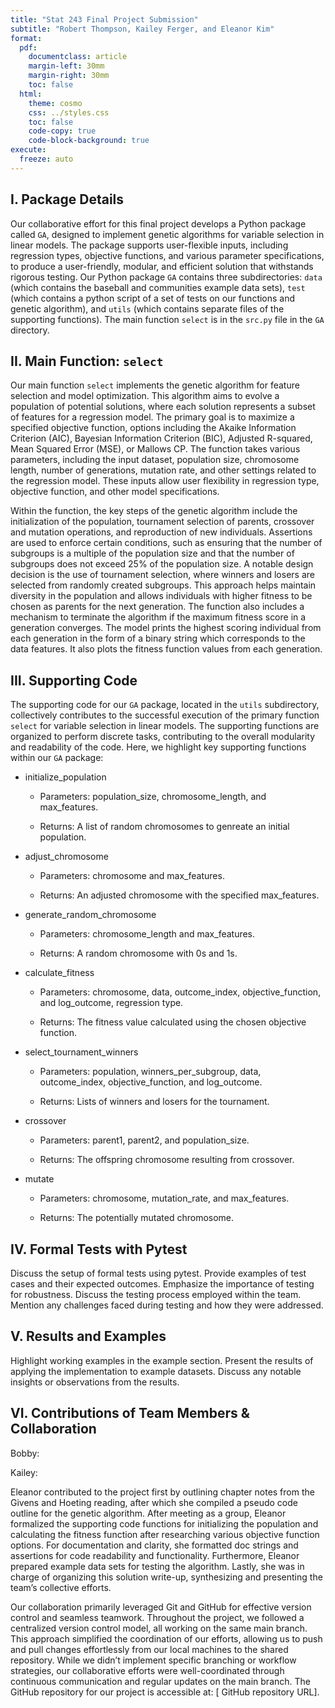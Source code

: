 ```yaml
---
title: "Stat 243 Final Project Submission"
subtitle: "Robert Thompson, Kailey Ferger, and Eleanor Kim"
format:
  pdf:
    documentclass: article
    margin-left: 30mm
    margin-right: 30mm
    toc: false
  html:
    theme: cosmo
    css: ../styles.css
    toc: false
    code-copy: true
    code-block-background: true
execute:
  freeze: auto
---
```


## I. Package Details
Our collaborative effort for this final project develops a Python package called `GA`, designed to implement genetic algorithms for variable selection in linear models. The package supports user-flexible inputs, including regression types, objective functions, and various parameter specifications, to produce a user-friendly, modular, and efficient solution that withstands rigorous testing. 
Our Python package `GA` contains three subdirectories: `data` (which contains the baseball and communities example data sets), `test` (which contains a python script of a set of tests on our functions and genetic algorithm), and `utils` (which contains separate files of the supporting functions). The main function `select` is in the `src.py` file in the `GA` directory.

## II. Main Function: `select`

Our main function `select` implements the genetic algorithm for feature selection and model optimization. This algorithm aims to evolve a population of potential solutions, where each solution represents a subset of features for a regression model. The primary goal is to maximize a specified objective function, options including the Akaike Information Criterion (AIC), Bayesian Information Criterion (BIC), Adjusted R-squared, Mean Squared Error (MSE), or Mallows CP. The function takes various parameters, including the input dataset, population size, chromosome length, number of generations, mutation rate, and other settings related to the regression model. These inputs allow user flexibility in regression type, objective function, and other model specifications.

Within the function, the key steps of the genetic algorithm include the initialization of the population, tournament selection of parents, crossover and mutation operations, and reproduction of new individuals. Assertions are used to enforce certain conditions, such as ensuring that the number of subgroups is a multiple of the population size and that the number of subgroups does not exceed 25% of the population size. A notable design decision is the use of tournament selection, where winners and losers are selected from randomly created subgroups. This approach helps maintain diversity in the population and allows individuals with higher fitness to be chosen as parents for the next generation. The function also includes a mechanism to terminate the algorithm if the maximum fitness score in a generation converges. The model prints the highest scoring individual from each generation in the form of a binary string which corresponds to the data features. It also plots the fitness function values from each generation.

## III. Supporting Code

The supporting code for our `GA` package, located in the `utils` subdirectory, collectively contributes to the successful execution of the primary function `select` for variable selection in linear models. The supporting functions are organized to perform discrete tasks, contributing to the overall modularity and readability of the code. Here, we highlight key supporting functions within our `GA` package:

-   initialize_population

    -   Parameters: population_size, chromosome_length, and max_features.

    -   Returns: A list of random chromosomes to genreate an initial population.

-   adjust_chromosome

    -   Parameters: chromosome and max_features.

    -   Returns: An adjusted chromosome with the specified max_features.

-   generate_random_chromosome

    -   Parameters: chromosome_length and max_features.

    -   Returns: A random chromosome with 0s and 1s.

-   calculate_fitness

    -   Parameters: chromosome, data, outcome_index, objective_function, and log_outcome, regression type.

    -   Returns: The fitness value calculated using the chosen objective function.

-   select_tournament_winners

    -   Parameters: population, winners_per_subgroup, data, outcome_index, objective_function, and log_outcome.

    -   Returns: Lists of winners and losers for the tournament.

-   crossover

    -   Parameters: parent1, parent2, and population_size.

    -   Returns: The offspring chromosome resulting from crossover.

-   mutate

    -   Parameters: chromosome, mutation_rate, and max_features.

    -   Returns: The potentially mutated chromosome.

## IV. Formal Tests with Pytest

Discuss the setup of formal tests using pytest. Provide examples of test cases and their expected outcomes. Emphasize the importance of testing for robustness. Discuss the testing process employed within the team. Mention any challenges faced during testing and how they were addressed.

## V. Results and Examples

Highlight working examples in the example section. Present the results of applying the implementation to example datasets. Discuss any notable insights or observations from the results.

## VI. Contributions of Team Members & Collaboration

Bobby:

Kailey:

Eleanor contributed to the project first by outlining chapter notes from the Givens and Hoeting reading, after which she compiled a pseudo code outline for the genetic algorithm. After meeting as a group, Eleanor formalized the supporting code functions for initializing the population and calculating the fitness function after researching various objective function options. For documentation and clarity, she formatted doc strings and assertions for code readability and functionality. Furthermore, Eleanor prepared example data sets for testing the algorithm. Lastly, she was in charge of organizing this solution write-up, synthesizing and presenting the team's collective efforts.

Our collaboration primarily leveraged Git and GitHub for effective version control and seamless teamwork. Throughout the project, we followed a centralized version control model, all working on the same main branch. This approach simplified the coordination of our efforts, allowing us to push and pull changes effortlessly from our local machines to the shared repository. While we didn't implement specific branching or workflow strategies, our collaborative efforts were well-coordinated through continuous communication and regular updates on the main branch. The GitHub repository for our project is accessible at: \[ GitHub repository URL\].